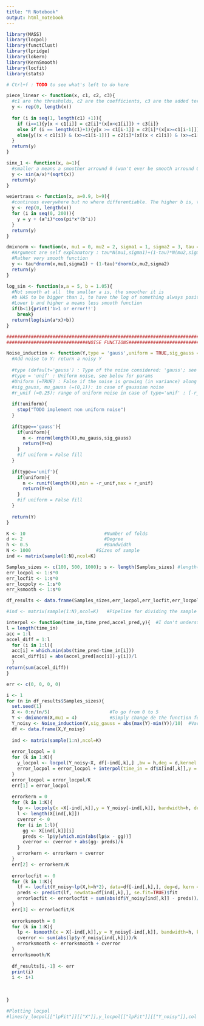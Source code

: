 ---
title: "R Notebook"
output: html_notebook
---

```{r packages}
library(MASS)
library(locpol)
library(functClust)
library(lpridge)
library(lokern)
library(KernSmooth)
library(locfit)
library(stats)

# Ctrl+f : TODO to see what's left to do here

piece_linear <- function(x, c1, c2, c3){
  #c1 are the thresholds, c2 are the coefficients, c3 are the added terms
  y <- rep(0, length(x))
  
  for (i in seq(1, length(c1) +1)){
    if (i==1){y[x < c1[i]] = c2[i]*(x[x<c1[i]]) + c3[i]}
    else if (i == length(c1)+1){y[x >= c1[i-1]] = c2[i]*(x[x>=c1[i-1]]) + c3[i]}
    else{y[(x < c1[i]) & (x>=c1[i-1])] = c2[i]*(x[(x < c1[i]) & (x>=c1[i-1])]) + c3[i]}
  }
  return(y)
}

sinx_1 <- function(x, a=1){
  #smaller a means a smoother arround 0 (won't ever be smooth arround 0)
  y <- sin(a/x)*(sqrt(x))
  return(y)
}

weiertrass <- function(x, a=0.9, b=9){
  #continous everywhere but no where differentiable. The higher b is, the less smooth the function is
  y <- rep(0, length(x))
  for (i in seq(0, 200)){
    y = y + (a^i)*cos(pi*x*(b^i))
  }
  return(y)
}

dmixnorm <- function(x, mu1 = 0, mu2 = 2, sigma1 = 1, sigma2 = 3, tau = 0.7){   
  #Argument are self explanatory : tau*N(mu1,sigma1)+(1-tau)*N(mu2,sigma2)
  #Rather very smooth function
  y <- tau*dnorm(x,mu1,sigma1) + (1-tau)*dnorm(x,mu2,sigma2)
  return(y)
}

log_sin <- function(x,a = 5, b = 1.05){  
  #Not smooth at all  the smaller a is, the smoother it is
  #b HAS to be bigger than 1, to have the log of something always positive.
  #Lower b and higher a means less smooth function
  if(b<1){print('b>1 or error!!')
    break}
  return(log(sin(a*x)+b))
}

################################################################################
##############################NOISE FUNCTIONS###################################

Noise_induction <- function(Y,type = 'gauss',uniform = TRUE,sig_gauss = 1, mu_gauss = 0,r_unif = 0.25){
  #Add noise to Y: return a noisy Y
  
  #type (default='gauss') : Type of the noise considered: 'gauss'; see below for params
  #type = 'unif' : Uniform noise, see below for params
  #Uniform (=TRUE) : False if the noise is growing (in variance) along with X-axis growing
  #sig_gauss, mu_gauss (=(0,1)): in case of gaussian noise
  #r_unif (=0.25): range of uniform noise in case of type='unif' : [-r_unif,r_unif]
  
  if(!uniform){
    stop("TODO implement non uniform noise")
  }
  
  if(type=='gauss'){
    if(uniform){
      n <- rnorm(length(X),mu_gauss,sig_gauss)
      return(Y+n)
    }
    #if uniform = False fill
  }
  
  if(type=='unif'){
    if(uniform){
      n <- runif(length(X),min = -r_unif,max = r_unif)
      return(Y+n)
    }
    #if uniform = False fill
  }
  
  return(Y)
}
```

```{r parameters that we can compare}
K <- 10                             #Number of folds
d <- 2                              #Degree
h <- 0.5                            #Bandwidth
N <- 1000                        #Sizes of sample
ind <- matrix(sample(1:N),ncol=K)

Samples_sizes <- c(100, 500, 1000); s <- length(Samples_sizes) #length(xeval) < 5000 in locpol that's why 3 here atm
err_locpol <- 1:s*0
err_locfit <- 1:s*0
err_locpoly <- 1:s*0
err_ksmooth <- 1:s*0

df_results <- data.frame(Samples_sizes,err_locpol,err_locfit,err_locpoly, err_ksmooth) #Dataframe to fill

#ind <- matrix(sample(1:N),ncol=K)   #Pipeline for dividing the sample
```

```{r support functions}
interpol <- function(time_in,time_pred,accel_pred,y){  #I don't understand how to compute                                                                  the function m(x)
l = length(time_in)  
acc = 1:l
accel_diff = 1:l
  for (i in 1:l){
  acc[i] = which.min(abs(time_pred-time_in[i]))
  accel_diff[i] = abs(accel_pred[acc[i]]-y[i])/l
  }
return(sum(accel_diff))
}
```

```{r CV error comparison}
err <- c(0, 0, 0, 0)

i <- 1
for (n in df_results$Samples_sizes){
  set.seed(1)
  X <- 0:n/(n/5)                      #To go from 0 to 5
  Y <- dmixnorm(X,mu1 = 4)            #Simply change de the function for the one wanted
  Y_noisy <- Noise_induction(Y,sig_gauss = abs(max(Y)-min(Y))/10)  #Variance of gaussian noise linearly correlated with TV(total variation of a function) so the noise is not too low or too big
  df <- data.frame(X,Y_noisy)
  
  ind <- matrix(sample(1:n),ncol=K)
  
  error_locpol = 0
  for (k in 1:K){
    y_locpol <- locpol(Y_noisy~X, df[-ind[,k],] ,bw = h,deg = d,kernel = gaussK,xeval = X)  
    error_locpol = error_locpol + interpol(time_in = df$X[ind[,k]],y = df$Y_noisy[ind[,k]],accel_pred = y_locpol$lpFit$Y_noisy,time_pred = y_locpol$lpFit$X)
  }
  error_locpol = error_locpol/K
  err[1] = error_locpol
  
  errorkern = 0
  for (k in 1:K){
    lp <- locpoly(x =X[-ind[,k]],y = Y_noisy[-ind[,k]], bandwidth=h, degree=d)
    l <- length(X[ind[,k]])
    cverror <- 0
    for (i in 1:l){
      gg <- X[ind[,k]][i]
      preds <- lp$y[which.min(abs(lp$x - gg))] 
      cverror <- cverror + abs(gg- preds)/k
    }
    errorkern <- errorkern + cverror
  }
  err[2] <- errorkern/K
  
  errorlocfit <- 0
  for (k in 1:K){
    lf <- locfit(Y_noisy~lp(X,h=h*2), data=df[-ind[,k],], deg=d, kern = "gauss")
    preds <- predict(lf, newdata=df[ind[,k],], se.fit=TRUE)$fit
    errorlocfit <- errorlocfit + sum(abs(df$Y_noisy[ind[,k]] - preds))/k
  }
  err[3] <- errorlocfit/K
  
  errorksmooth = 0
  for (k in 1:K){
    lp <- ksmooth(x = X[-ind[,k]],y = Y_noisy[-ind[,k]], bandwidth=h, kernel = "normal", x.points = X[ind[,k]])
    cverror <- sum(abs(lp$y-Y_noisy[ind[,k]]))/k
    errorksmooth <- errorksmooth + cverror
  }
  errorksmooth/K
  
  df_results[i,-1] <- err
  print(i)
  i <- i+1
  
  
  
}
```
```{r}
#Plotting locpol 
#lines(y_locpol[["lpFit"]][["X"]],y_locpol[["lpFit"]][["Y_noisy"]],col = "red")
```






